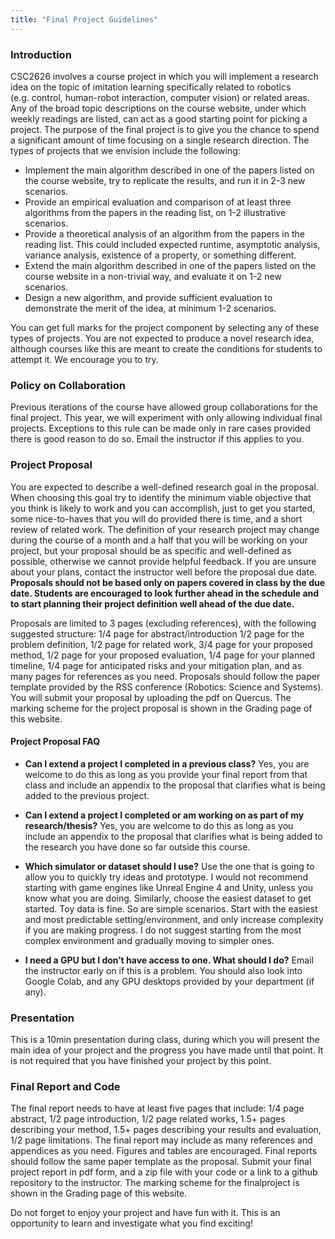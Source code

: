 ```yaml
---
title: "Final Project Guidelines"
---
```



### Introduction

CSC2626 involves a course project in which you will implement a research idea on the topic of imitation learning specifically related to robotics (e.g. control, human-robot interaction, computer vision) or related areas. Any of the broad topic descriptions on the course website, under which weekly readings are listed, can act as a good
starting point for picking a project. The purpose of the final project is to give you the chance to spend a
significant amount of time focusing on a single research direction. The types of projects that we envision include the following:


* Implement the main algorithm described in one of the papers listed on the course website, try to replicate the results, and run it in 2-3 new scenarios.
* Provide an empirical evaluation and comparison of at least three algorithms from the papers in the reading list, on 1-2 illustrative scenarios.
* Provide a theoretical analysis of an algorithm from the papers in the reading list. This could included expected runtime, asymptotic analysis, variance analysis, existence of a property, or something different. 
* Extend the main algorithm described in one of the papers listed on the course website in a non-trivial way, and evaluate it on 1-2 new scenarios.
* Design a new algorithm, and provide sufficient evaluation to demonstrate the merit of the idea, at minimum 1-2 scenarios.

You can get full marks for the project component by selecting any of these types of projects. You are not expected to produce a novel research idea, although courses like this are meant to create the conditions for students to attempt it. We encourage you to try.

### Policy on Collaboration

Previous iterations of the course have allowed group collaborations for the final project. This year, we will experiment with only allowing individual final projects. Exceptions to this rule can be made
only in rare cases provided there is good reason to do so. Email the instructor if this applies to you. 


### Project Proposal 

You are expected to describe a well-defined research goal in the proposal. When choosing this goal try to identify the minimum viable objective that you think is likely to work and you can accomplish, just to get you started, some nice-to-haves that you will do provided there is time, and a short review of related work. The definition of your research project may change during the course of a month and a half that you will be working on your project, but your proposal should be as specific and well-defined as possible, otherwise we cannot provide helpful feedback. If you are unsure about your plans, contact the instructor well before the proposal due date. **Proposals should not be based only on papers covered in class by the due date. Students are encouraged to look further ahead in the schedule and to start planning their project definition well ahead of the due date.**

Proposals are limited to 3 pages (excluding references), with the following suggested structure: 1/4 page for abstract/introduction
1/2 page for the problem definition, 1/2 page for related work, 3/4 page for your proposed method, 1/2 page for your proposed evaluation, 1/4 page for your planned timeline, 1/4 page for anticipated risks and your mitigation plan, and as many pages for references as you need. Proposals should follow the paper template provided by the RSS conference (Robotics: Science and Systems). You will submit your proposal by uploading the pdf on Quercus. The marking scheme for the project proposal is shown in the Grading page of this website.  


#### Project Proposal FAQ

* **Can I extend a project I completed in a previous class?** Yes, you are welcome to do this as long as you provide your final report from that class and include an appendix to the proposal that clarifies what is being added to the previous project.

* **Can I extend a project I completed or am working on as part of my research/thesis?** Yes, you are welcome to do this as long as you include an appendix to the proposal that clarifies what is being added to the research you have done so far outside this course.

* **Which simulator or dataset should I use?** Use the one that is going to allow you to quickly try ideas and prototype. I would not recommend starting with game engines like Unreal Engine 4 and Unity, unless you know what you are doing. Similarly, choose the easiest dataset to get started. Toy data is fine. So are simple scenarios. Start with the easiest and most predictable setting/environment, and only increase complexity if you are making progress. I do not suggest starting from the most complex environment and gradually moving to simpler ones.


* **I need a GPU but I don’t have access to one. What should I do?** Email the instructor early on if this is a problem. You should also look into Google Colab, and any GPU desktops provided by your department (if any).


### Presentation

This is a 10min presentation during class, during which you will present the main idea of your project and the
progress you have made until that point. It is not required that you have finished your project by this point.

### Final Report and Code

The final report needs to have at least five pages that include: 1/4 page abstract, 1/2 page introduction, 1/2
page related works, 1.5+ pages describing your method, 1.5+ pages describing your results and evaluation, 1/2
page limitations. The final report may include as many references and appendices as you need. Figures and
tables are encouraged. Final reports should follow the same paper template as the proposal. Submit your final
project report in pdf form, and a zip file with your code or a link to a github repository to the instructor.
The marking scheme for the finalproject is shown in the Grading page of this website.  


\section*{Final remarks}
Do not forget to enjoy your project and have fun with it. This is an opportunity to learn and investigate what you find exciting! 


